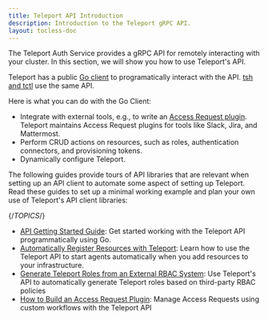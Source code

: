 ```yaml
---
title: Teleport API Introduction
description: Introduction to the Teleport gRPC API.
layout: tocless-doc
---
```


The Teleport Auth Service provides a gRPC API for remotely interacting with your
cluster. In this section, we will show you how to use Teleport's API. 

Teleport has a public [Go
client](https://pkg.go.dev/github.com/gravitational/teleport/api/client) to
programatically interact with the API. [tsh and tctl](../reference/cli.mdx) use
the same API.

Here is what you can do with the Go Client:

 - Integrate with external tools, e.g., to write an [Access Request
   plugin](../access-controls/access-request-plugins/index.mdx). Teleport
   maintains Access Request plugins for tools like Slack, Jira, and Mattermost.
 - Perform CRUD actions on resources, such as roles, authentication connectors,
   and provisioning tokens.
 - Dynamically configure Teleport.

The following guides provide tours of API libraries that are relevant when
setting up an API client to automate some aspect of setting up Teleport. Read
these guides to set up a minimal working example and plan your own use of
Teleport's API client libraries:

{/*TOPICS*/}

- [API Getting Started Guide](api/getting-started.mdx): Get started working with the Teleport API programmatically using Go.
- [Automatically Register Resources with Teleport](api/automatically-register-agents.mdx): Learn how to use the Teleport API to start agents automatically when you add resources to your infrastructure.
- [Generate Teleport Roles from an External RBAC System](api/rbac.mdx): Use Teleport's API to automatically generate Teleport roles based on third-party RBAC policies
- [How to Build an Access Request Plugin](api/access-plugin.mdx): Manage Access Requests using custom workflows with the Teleport API
